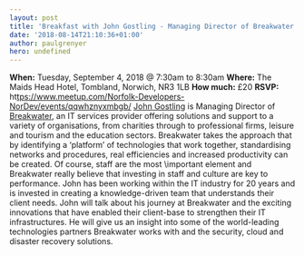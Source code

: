 ```yaml
---
layout: post
title: 'Breakfast with John Gostling - Managing Director of Breakwater IT'
date: '2018-08-14T21:10:36+01:00'
author: paulgrenyer
hero: undefined
---
```




**When:** Tuesday, September 4, 2018 @ 7:30am to 8:30am **Where:** The Maids Head Hotel, Tombland, Norwich, NR3 1LB **How much:** £20 **RSVP:** ht<tps://www.meetup.com/Norfolk-Developers-NorDev/events/qqwhznyxmbgb/> [John Gostling](https://www.linkedin.com/in/john-gostling-a461401a/) is Managing Director of [Breakwater](http://breakwaterit.co.uk/), an IT services provider offering solutions and support to a variety of organisations, from charities through to professional firms, leisure and tourism and the education sectors. Breakwater takes the approach that by identifying a ‘platform’ of technologies that work together, standardising networks and procedures, real efficiencies and increased productivity can be created. Of course, staff are the most \\important element and Breakwater really believe that investing in staff and culture are key to performance. John has been working within the IT industry for 20 years and is invested in creating a knowledge-driven team that understands their client needs. John will talk about his journey at Breakwater and the exciting innovations that have enabled their client-base to strengthen their IT infrastructures. He will give us an insight into some of the world-leading technologies partners Breakwater works with and the security, cloud and disaster recovery solutions.